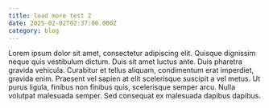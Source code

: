 ```yaml
---
title: load more test 2
date: 2025-02-02T02:37:00.000Z
category: blog
---
```


Lorem ipsum dolor sit amet, consectetur adipiscing elit. Quisque dignissim neque quis vestibulum dictum. Duis sit amet luctus ante. Duis pharetra gravida vehicula. Curabitur et tellus aliquam, condimentum erat imperdiet, gravida enim. Praesent vel sapien at elit scelerisque suscipit a vel metus. Ut purus ligula, finibus non finibus quis, scelerisque semper arcu. Nulla volutpat malesuada semper. Sed consequat ex malesuada dapibus dapibus.
